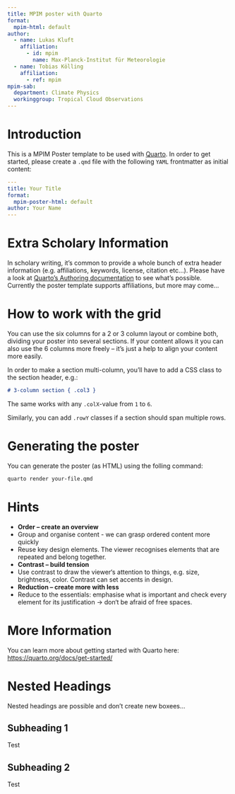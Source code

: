 ```yaml
---
title: MPIM poster with Quarto
format:
  mpim-html: default
author:
  - name: Lukas Kluft
    affiliation:
      - id: mpim
        name: Max-Planck-Institut für Meteorologie
  - name: Tobias Kölling
    affiliation:
      - ref: mpim
mpim-sab:
  department: Climate Physics
  workinggroup: Tropical Cloud Observations
---
```


# Introduction { .col2 .row2 }

This is a MPIM Poster template to be used with [Quarto](https://quarto.org/). In order to get started, please create a `.qmd` file with the following `YAML` frontmatter as initial content:

```yaml
---
title: Your Title
format:
  mpim-poster-html: default
author: Your Name
---
```

# Extra Scholary Information { .col2 }

In scholary writing, it's common to provide a whole bunch of extra header information (e.g. affiliations, keywords, license, citation etc...). Please have a look at [Quarto's Authoring documentation](https://quarto.org/docs/authoring/front-matter.html) to see what's possible. Currently the poster template supports affiliations, but more may come...

# How to work with the grid { .col2 .row2 }
You can use the six columns for a 2 or 3 column layout or
combine both, dividing your poster into several sections. If
your content allows it you can also use the 6 columns more
freely – it’s just a help to align your content more easily.

In order to make a section multi-column, you'll have to add a CSS class to the section header, e.g.:

```markdown
# 3-column section { .col3 }
```

The same works with any `.colX`-value from `1` to `6`.

Similarly, you can add `.rowY` classes if a section should span multiple rows.

# Generating the poster { .col2 }

You can generate the poster (as HTML) using the folling command:

```bash
quarto render your-file.qmd
```

# Hints { .col3 .note }
* **Order – create an overview**
* Group and organise content - we can grasp ordered content more quickly
* Reuse key design elements. The viewer recognises elements that are repeated and belong together.
* **Contrast – build tension**
* Use contrast to draw the viewer‘s attention to things, e.g. size, brightness, color. Contrast can set accents in design.
* **Reduction – create more with less**
* Reduce to the essentials: emphasise what is important and check every element for its justification -> don‘t be afraid of free spaces.

# More Information { .col3 }

You can learn more about getting started with Quarto here: <https://quarto.org/docs/get-started/>

# Nested Headings { .col2 }

Nested headings are possible and don't create new boxees...

## Subheading 1
Test

## Subheading 2
Test
